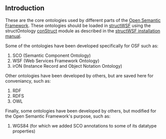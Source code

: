== Introduction ==

These are the core ontologies used by different parts of the [http://techwiki.openstructs.org/index.php/Open_Semantic_Framework Open Semantic Framework]. These ontologies should be loaded in [http://techwiki.openstructs.org/index.php/StructWSF structWSF] using the structOntology [http://techwiki.openstructs.org/index.php/ConStuct conStruct] module as described in the [http://techwiki.openstructs.org/index.php/StructWSF_Installation_Guide#STEP_14:_Import_Ontologies structWSF installation manual].

Some of the ontologies have been developed specifically for OSF such as:

# SCO (Semantic Component Ontology)
# WSF (Web Services Framework Ontology)
# irON (Instance Record and Object Notation Ontology)

Other ontologies have been developed by others, but are saved here for conveniancy, such as:

# RDF
# RDFS
# OWL

Finally, some ontologies have been developed by others, but modified for the Open Semantic Framework's purpose, such as:

# WGS84 (for which we added SCO annotations to some of its datatype properties)